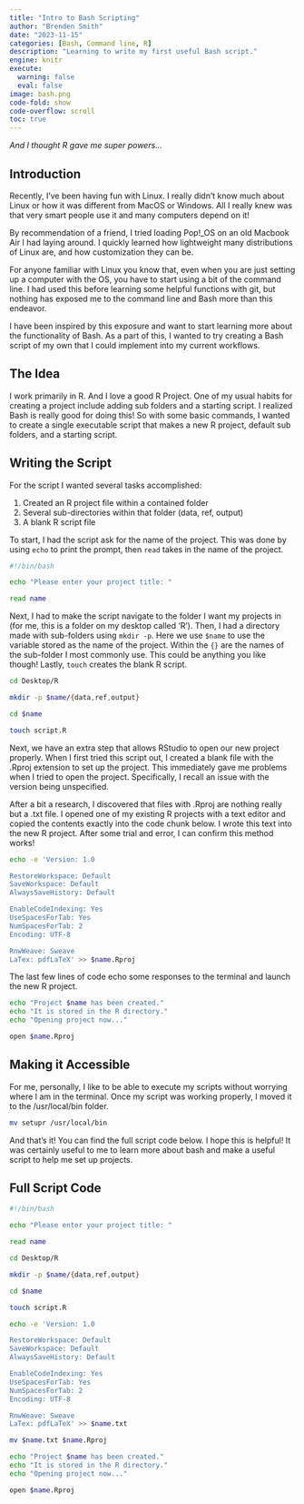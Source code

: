 ```yaml
---
title: "Intro to Bash Scripting"
author: "Brenden Smith"
date: "2023-11-15"
categories: [Bash, Command line, R]
description: "Learning to write my first useful Bash script."
engine: knitr
execute: 
  warning: false
  eval: false
image: bash.png
code-fold: show
code-overflow: scroll
toc: true
---
```


*And I thought R gave me super powers...*

## Introduction

Recently, I've been having fun with Linux. I really didn't know much about Linux or how it was different from MacOS or Windows. All I really knew was that very smart people use it and many computers depend on it!

By recommendation of a friend, I tried loading Pop!\_OS on an old Macbook Air I had laying around. I quickly learned how lightweight many distributions of Linux are, and how customization they can be.

For anyone familiar with Linux you know that, even when you are just setting up a computer with the OS, you have to start using a bit of the command line. I had used this before learning some helpful functions with git, but nothing has exposed me to the command line and Bash more than this endeavor.

I have been inspired by this exposure and want to start learning more about the functionality of Bash. As a part of this, I wanted to try creating a Bash script of my own that I could implement into my current workflows.

## The Idea

I work primarily in R. And I love a good R Project. One of my usual habits for creating a project include adding sub folders and a starting script. I realized Bash is really good for doing this! So with some basic commands, I wanted to create a single executable script that makes a new R project, default sub folders, and a starting script.

## Writing the Script

For the script I wanted several tasks accomplished:

1.  Created an R project file within a contained folder
2.  Several sub-directories within that folder (data, ref, output)
3.  A blank R script file

To start, I had the script ask for the name of the project. This was done by using `echo` to print the prompt, then `read` takes in the name of the project.

```zsh
#!/bin/bash

echo "Please enter your project title: "

read name
```

Next, I had to make the script navigate to the folder I want my projects in (for me, this is a folder on my desktop called 'R'). Then, I had a directory made with sub-folders using `mkdir -p`. Here we use `$name` to use the variable stored as the name of the project. Within the `{}` are the names of the sub-folder I most commonly use. This could be anything you like though! Lastly, `touch` creates the blank R script.

```zsh
cd Desktop/R

mkdir -p $name/{data,ref,output}

cd $name

touch script.R
```

Next, we have an extra step that allows RStudio to open our new project properly. When I first tried this script out, I created a blank file with the .Rproj extension to set up the project. This immediately gave me problems when I tried to open the project. Specifically, I recall an issue with the version being unspecified.

After a bit a research, I discovered that files with .Rproj are nothing really but a .txt file. I opened one of my existing R projects with a text editor and copied the contents exactly into the code chunk below. I wrote this text into the new R project. After some trial and error, I can confirm this method works!

```zsh

echo -e 'Version: 1.0

RestoreWorkspace: Default
SaveWorkspace: Default
AlwaysSaveHistory: Default

EnableCodeIndexing: Yes
UseSpacesForTab: Yes
NumSpacesForTab: 2
Encoding: UTF-8

RnwWeave: Sweave
LaTex: pdfLaTeX' >> $name.Rproj
```

The last few lines of code echo some responses to the terminal and launch the new R project.

```zsh
echo "Project $name has been created."
echo "It is stored in the R directory."
echo "Opening project now..."

open $name.Rproj
```

## Making it Accessible

For me, personally, I like to be able to execute my scripts without worrying where I am in the terminal. Once my script was working properly, I moved it to the /usr/local/bin folder. 

```zsh
mv setupr /usr/local/bin
```

And that's it! You can find the full script code below. I hope this is helpful! It was certainly useful to me to learn more about bash and make a useful script to help me set up projects.

## Full Script Code

```zsh
#!/bin/bash

echo "Please enter your project title: "

read name

cd Desktop/R

mkdir -p $name/{data,ref,output}

cd $name

touch script.R

echo -e 'Version: 1.0

RestoreWorkspace: Default
SaveWorkspace: Default
AlwaysSaveHistory: Default

EnableCodeIndexing: Yes
UseSpacesForTab: Yes
NumSpacesForTab: 2
Encoding: UTF-8

RnwWeave: Sweave
LaTex: pdfLaTeX' >> $name.txt

mv $name.txt $name.Rproj

echo "Project $name has been created."
echo "It is stored in the R directory."
echo "Opening project now..."

open $name.Rproj
```
